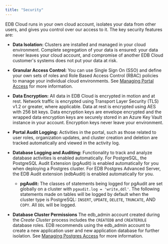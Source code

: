 ```yaml
---
title: "Security"
---
```


EDB Cloud runs in your own cloud account, isolates your data from other users, and gives you control over our access to it. The key security features are:
- **Data Isolation:** Clusters are installed and managed in your cloud environment. Complete segregation of your data is ensured: your data never leaves your cloud account, and compromise of another EDB Cloud customer's systems does not put your data at risk.

- **Granular Access Control:** You can use Single Sign On (SSO) and define your own sets of roles and Role Based Access Control (RBAC) policies to manage your individual cloud environments. See [Managing Portal Access](../administering_cluster/01_user_access) for more information. 
- **Data Encryption:** All data in EDB Cloud is encrypted in motion and at rest. Network traffic is encrypted using Transport Layer Security (TLS) v1.2 or greater, where applicable. Data at rest is encrypted using AES with 256 bit keys. Data encryption keys are envelope encrypted and the wrapped data encryption keys are securely stored in an Azure Key Vault instance in your account. Encryption keys never leave your environment.
- **Portal Audit Logging:** Activities in the portal, such as those related to user roles, organization updates, and cluster creation and deletion are tracked automatically and viewed in the activity log.  
- **Database Logging and Auditing:** Functionality to track and analyze database activities is enabled automatically. For PostgreSQL, the PostgreSQL Audit Extension (pgAudit) is enabled automatically for you when deploying a Postgres cluster. For EDB Postgres Advanced Server, the EDB Audit extension (edbAudit) is enabled automatically for you. 
    - **pgAudit:** The classes of statements being logged for pgAudit are set globally on a cluster with `pgaudit.log = 'write,ddl'`. The following statements made on tables will be logged by default when the cluster type is PostgreSQL: `INSERT`, `UPDATE`, `DELETE`, `TRUNCATE`, AND `COPY`. All `DDL` will be logged. 
    
- **Database Cluster Permissions** The edb_admin account created during the _Create Cluster_ process includes the `CREATEDB` and `CREATEROLE` database roles. EDB recommends using the edb_admin account to create a new application user and new application database for further isolation. See [Managing Postgres Access](../administering_cluster/02_postgres_access) for more information.
